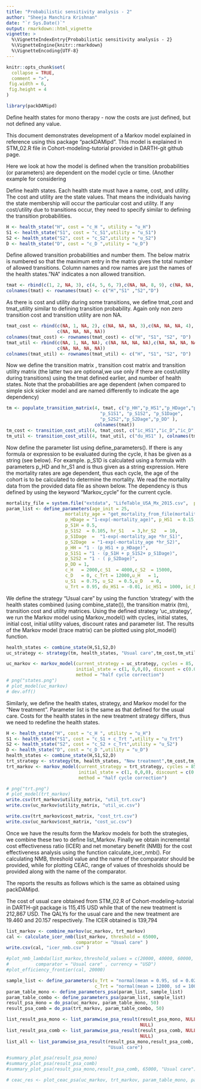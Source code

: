 ---
title: "Probabilistic sensitivity analysis - 2"
author: "Sheeja Manchira Krishnan"
date: "`r Sys.Date()`"
output: rmarkdown::html_vignette
vignette: >
  %\VignetteIndexEntry{Probabilistic sensitivity analysis - 2}
  %\VignetteEngine{knitr::rmarkdown}
  %\VignetteEncoding{UTF-8}
---


```{r, include = FALSE}
knitr::opts_chunk$set(
  collapse = TRUE,
  comment = ">",
 fig.width = 6, 
 fig.height = 4
)
```

```{r setup}
library(packDAMipd)
```

Define health states for mono therapy - now the costs are just defined, 
but not defined any value.


This document demonstrates development of a  Markov model explained in 
reference \ref[alarid2020cohort] using this package "packDAMipd". This 
model is explained in STM_02.R file in Cohort-modeling-tutorial provided in 
DARTH-git github page.

Here we look at how the model is defined when the transition probabilities (or parameters) are dependent on the model cycle or time. (Another example for 
considering 


Define health states. Each health state must have a name, cost, and utility. 
The cost and utility are the state values. That means the individuals having 
the state membership will occur the particular cost and utility. If any 
cost/utility due to transitions occur, they need to specify similar to defining 
the transition probabilities.

```{r}
H <- health_state("H", cost = "c_H ", utility = "u_H")
S1 <- health_state("S1", cost = "c_S1",utility = "u_S1")
S2 <- health_state("S2", cost = "c_S2",utility = "u_S2")
D <- health_state("D", cost = "c_D ",utility = "u_D")
```

Define allowed transition probabilities and number them. The below matrix is 
numbered so that the maximum entry in the matrix gives the total number of 
allowed transitions. Column names and row names are just the names of the 
health states."NA" indicates a non allowed transition. 
```{r}
tmat <- rbind(c(1, 2, NA, 3), c(4, 5, 6, 7),c(NA, NA, 8, 9), c(NA, NA, NA, 10))
colnames(tmat) <- rownames(tmat) <- c("H","S1" ,"S2","D")
```

As there is cost and utility during some transitions, we define tmat_cost and tmat_utility similar to defining transition probability. Again only non zero transition cost and transition utility are non NA.

```{r}
tmat_cost <- rbind(c(NA, 1, NA, 2), c(NA, NA, NA, 3),c(NA, NA, NA, 4), 
                   c(NA, NA, NA, NA))
colnames(tmat_cost) <- rownames(tmat_cost) <- c("H", "S1", "S2", "D")
tmat_util <- rbind(c(NA, 1, NA, NA), c(NA, NA, NA, NA),c(NA, NA, NA, NA), 
                   c(NA, NA, NA, NA))
colnames(tmat_util) <- rownames(tmat_util) <- c("H", "S1", "S2", "D")
```

Now we define the transition matrix , transition cost matrix and transition 
utility matrix (the latter two are optional,we use only if there are 
cost/utility during transitions) using the tmat defined earlier, and number of
health states. Note that the probabilities are age dependent (when compared to 
simple sick sicker model and are named differently to indicate the age 
dependency)

```{r}
tm <- populate_transition_matrix(4, tmat, c("p_HH","p_HS1","p_HDage","p_S1H",
                                   "p_S1S1", "p_S1S2", "p_S1Dage",
                                   "p_S2S2","p_S2Dage","p_DD" ), 
                                 colnames(tmat))
tm_cost <- transition_cost_util(4, tmat_cost, c("ic_HS1","ic_D","ic_D","ic_D"), colnames(tmat_cost))
tm_util <- transition_cost_util(4, tmat_util, c("du_HS1" ), colnames(tmat_util))
```
Now define the parameter list using define_parameters(). If there is any 
formula or expression to be evaluated during the cycle, it has be given as a 
string (see below). For example. p_S1D is calculated using a formula with 
parameters p_HD and hr_S1 and is thus given as a string expression. Here the 
mortality rates are age dependent, thus each cycle, the age of the cohort is 
to be calculated to determine the mortality. We read the mortality data from 
the provided data file as shown below. The dependency is thus defined by using 
the keyword "Markov_cycle" for the current cycle.

```{r}
mortality_file = system.file("extdata", "LifeTable_USA_Mx_2015.csv",  package = "packDAMipd")
param_list <- define_parameters(age_init = 25,
                      mortality_age = "get_mortality_from_file(mortality_file, age_init - 1 + markov_cycle, \"total\")",
                      p_HDage = "1-exp(-mortality_age)", p_HS1  = 0.15, 
                      p_S1H = 0.5,
                      p_S1S2  = 0.105, hr_S1   = 3,hr_S2   = 10,
                      p_S1Dage  =  "1-exp(-mortality_age *hr_S1)",
                      p_S2Dage  = "1-exp(-mortality_age *hr_S2)",
                      p_HH = "1 - (p_HS1 + p_HDage)",
                      p_S1S1 = "1 - (p_S1H + p_S1S2+ p_S1Dage)",
                      p_S2S2 = "1 - ( p_S2Dage)",
                      p_DD = 1,
                      c_H   = 2000,c_S1  = 4000,c_S2  = 15000,
                      c_D   = 0, c_Trt = 12000,u_H   = 1,
                      u_S1  = 0.75, u_S2  = 0.5,u_D   = 0,
                      u_Trt = 0.95, du_HS1 = -0.01, ic_HS1 = 1000, ic_D = 2000)
```

We define the strategy "Usual care" by using the function 'strategy' with the 
health states combined (using combine_state()), the transition matrix (tm), 
transition cost and utility matrices. Using the defined strategy 'uc_strategy', 
we run the Markov model using Markov_model() with cycles, initial states, 
initial cost, initial utility values, discount rates and parameter list. 
The results of the Markov model (trace matrix) can be plotted using 
plot_model() function.

```{r}
health_states <- combine_state(H,S1,S2,D)
uc_strategy <- strategy(tm, health_states, "Usual care",tm_cost,tm_util)

uc_markov <- markov_model(current_strategy = uc_strategy, cycles = 85, 
                          initial_state = c(1, 0,0,0), discount = c(0.03,0.03), parameter_values = param_list, TRUE, FALSE, FALSE,
                          method = "half cycle correction")
# png("states.png")
# plot_model(uc_markov)
# dev.off()
```

Similarly, we define the health states, strategy, and Markov model for the "New treatment". Parameter list is the same as that defined for the usual care. 
Costs for the health states in the new treatment strategy differs, thus we 
need to redefine the health states.


```{r}
H <- health_state("H", cost = "c_H ", utility = "u_H")
S1 <- health_state("S1", cost = "c_S1 + c_Trt ",utility = "u_Trt")
S2 <- health_state("S2", cost = "c_S2 + c_Trt",utility = "u_S2")
D <- health_state("D", cost = "c_D ",utility = "u_D")
health_states <- combine_state(H,S1,S2,D)
trt_strategy <- strategy(tm, health_states, "New treatment",tm_cost,tm_util)
trt_markov <- markov_model(current_strategy = trt_strategy, cycles = 85, 
                           initial_state = c(1, 0,0,0), discount = c(0.03,0.03),parameter_values = param_list,TRUE, FALSE, FALSE ,
                           method = "half cycle correction")

# png("trt.png")
# plot_model(trt_markov)
write.csv(trt_markov$utility_matrix, "util_trt.csv")
write.csv(uc_markov$utility_matrix, "util_uc.csv")

write.csv(trt_markov$cost_matrix, "cost_trt.csv")
write.csv(uc_markov$cost_matrix, "cost_uc.csv")
```

Once we have the results form the Markov models for both the strategies, we 
combine these two to define list_Markov. Finally we obtain incremental cost effectiveness ratio (ICER) and net monetary benefit (NMB) for the cost
effectiveness analysis using the function calculate_icer_nmb(). 
For calculating NMB, threshold value  and the name of the comparator should be provided, while for plotting CEAC, range of values of thresholds should be 
provided along with the name of the comparator.

The \ref[alarid2020cohort]   reports the results as follows which is the same as obtained using packDAMipd.

The cost of usual care obtained from STM_02.R of Cohort-modeling-tutorial in 
DARTH-git package is  115,415 USD while that of the new treatment is 212,867 USD.
The QALYs for the usual care and the new treatment are 19.460 and 20.157 
respectively. The ICER obtained is 139,794   
 
```{r}
list_markov <- combine_markov(uc_markov, trt_markov)
cal <- calculate_icer_nmb(list_markov, threshold = 65000, 
                          comparator = "Usual care" )
write.csv(cal, "icer_nmb.csv" )
```

```{r}
#plot_nmb_lambda(list_markov,threshold_values = c(20000, 40000, 60000, 80000), 
#          comparator = "Usual care" , currency = "USD")
#plot_efficiency_frontier(cal, 20000)

```


```{r}
sample_list <- define_parameters(u_Trt = "normal(mean = 0.95, sd = 0.02)",
                                 c_Trt = "normal(mean = 12000, sd = 1000)")
param_table_mono <- define_parameters_psa(param_list, sample_list)
param_table_combo <- define_parameters_psa(param_list, sample_list)
result_psa_mono = do_psa(uc_markov, param_table_mono, 50)
result_psa_comb = do_psa(trt_markov, param_table_combo, 50)

list_result_psa_mono <- list_paramwise_psa_result(result_psa_mono, NULL, NULL, 
                                                  NULL)
list_result_psa_comb <- list_paramwise_psa_result(result_psa_comb, NULL, NULL, 
                                                  NULL)
list_all <- list_paramwise_psa_result(result_psa_mono,result_psa_comb, 65000, 
                                      "Usual care")

#summary_plot_psa(result_psa_mono)
#summary_plot_psa(result_psa_comb)
#summary_plot_psa(result_psa_mono,result_psa_comb, 65000, "Usual care")

# ceac_res <- plot_ceac_psa(uc_markov, trt_markov, param_table_mono, param_table_combo, seq(100000, 200000, 10000), 500, "Usual care")

```
